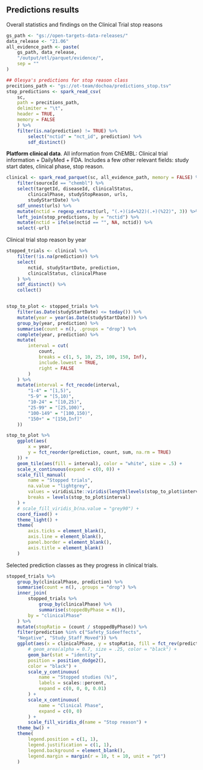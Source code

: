 
## Predictions results

Overall statistics and findings on the Clinical Trial stop reasons

```r
gs_path <- "gs://open-targets-data-releases/"
data_release <- "21.06"
all_evidence_path <- paste(
    gs_path, data_release,
    "/output/etl/parquet/evidence/",
    sep = ""
)
```

```r
## Olesya's predictions for stop reason class
precitions_path <- "gs://ot-team/dochoa/predictions_stop.tsv"
stop_predictions <- spark_read_csv(
    sc,
    path = precitions_path,
    delimiter = "\t",
    header = TRUE,
    memory = FALSE
    ) %>%
    filter(is.na(prediction) != TRUE) %>%
        select("nctid" = "nct_id", prediction) %>%
        sdf_distinct()
```

**Platform clinical data**. All information from ChEMBL: Clinical trial information + DailyMed + FDA. Includes a few other relevant fields: study start dates, clinical phase, stop reason.

```r
clinical <- spark_read_parquet(sc, all_evidence_path, memory = FALSE) %>%
    filter(sourceId == "chembl") %>%
    select(targetId, diseaseId, clinicalStatus,
        clinicalPhase, studyStopReason, urls,
        studyStartDate) %>%
    sdf_unnest(urls) %>%
    mutate(nctid = regexp_extract(url, "(.+)(id=%22)(.+)(%22)", 3)) %>%
    left_join(stop_predictions, by = "nctid") %>%
    mutate(nctid = ifelse(nctid == "", NA, nctid)) %>%
    select(-url)
```

Clinical trial stop reason by year

```r

stopped_trials <- clinical %>%
    filter(!is.na(prediction)) %>%
    select(
        nctid, studyStartDate, prediction,
        clinicalStatus, clinicalPhase
    ) %>%
    sdf_distinct() %>%
    collect()


stop_to_plot <- stopped_trials %>%
    filter(as.Date(studyStartDate) <= today()) %>%
    mutate(year = year(as.Date(studyStartDate))) %>%
    group_by(year, prediction) %>%
    summarise(count = n(), .groups = "drop") %>%
    complete(year, prediction) %>%
    mutate(
        interval = cut(
            count,
            breaks = c(1, 5, 10, 25, 100, 150, Inf),
            include.lowest = TRUE,
            right = FALSE
        )
    ) %>%
    mutate(interval = fct_recode(interval,
        "1-4" = "[1,5)",
        "5-9" = "[5,10)",
        "10-24" = "[10,25)",
        "25-99" = "[25,100)",
        "100-149" = "[100,150)",
        "150+" = "[150,Inf]"
    ))

stop_to_plot %>%
    ggplot(aes(
        x = year,
        y = fct_reorder(prediction, count, sum, na.rm = TRUE)
    )) +
    geom_tile(aes(fill = interval), color = "white", size = .5) +
    scale_x_continuous(expand = c(0, 0)) +
    scale_fill_manual(
        name = "Stopped trials",
        na.value = "lightgrey",
        values = viridisLite::viridis(length(levels(stop_to_plot$interval))),
        breaks = levels(stop_to_plot$interval)
    ) +
    # scale_fill_viridis_b(na.value = "grey90") +
    coord_fixed() +
    theme_light() +
    theme(
        axis.ticks = element_blank(),
        axis.line = element_blank(),
        panel.border = element_blank(),
        axis.title = element_blank()
    )
```

Selected prediction classes as they progress in clinical trials.

```r

stopped_trials %>%
    group_by(clinicalPhase, prediction) %>%
    summarise(count = n(), .groups = "drop") %>%
    inner_join(
        stopped_trials %>%
            group_by(clinicalPhase) %>%
            summarise(stoppedByPhase = n()),
        by = "clinicalPhase"
    ) %>%
    mutate(stopRatio = (count / stoppedByPhase)) %>%
    filter(prediction %in% c("Safety_Sideeffects",
    "Negative", "Study_Staff_Moved")) %>%
    ggplot(aes(x = clinicalPhase, y = stopRatio, fill = fct_rev(prediction))) +
        # geom_area(alpha = 0.7, size = .25, color = "black") +
        geom_bar(stat = "identity",
        position = position_dodge2(),
        color = "black") +
        scale_y_continuous(
            name = "Stopped studies (%)",
            labels = scales::percent,
            expand = c(0, 0, 0, 0.01)
        ) +
        scale_x_continuous(
            name = "Clinical Phase",
            expand = c(0, 0)
        ) +
        scale_fill_viridis_d(name = "Stop reason") +
    theme_bw() +
    theme(
        legend.position = c(1, 1),
        legend.justification = c(1, 1),
        legend.background = element_blank(),
        legend.margin = margin(r = 10, t = 10, unit = "pt")
    )
```
